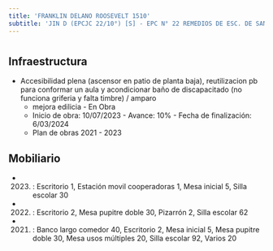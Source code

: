 ```yaml
---
title: 'FRANKLIN DELANO ROOSEVELT 1510'
subtitle: 'JIN D (EPCJC 22/10°) [S] - EPC N° 22 REMEDIOS DE ESC. DE SAN MARTIN'
---
```


#
## Infraestructura

* Accesibilidad plena (ascensor en patio de planta baja), reutilizacion pb para conformar un aula y acondicionar baño de discapacitado (no funciona griferia y falta timbre) / amparo 
    + mejora edilicia - En Obra 
    + Inicio de obra: 10/07/2023 - Avance: 10% - Fecha de finalización: 6/03/2024 
    + Plan de obras 2021 - 2023 






## Mobiliario

*  (2023) : Escritorio 1, Estación movil cooperadoras 1, Mesa inicial 5, Silla escolar 30 

*  (2022) : Escritorio 2, Mesa pupitre doble 30, Pizarrón 2, Silla escolar 62 

*  (2021) : Banco largo comedor 40, Escritorio 2, Mesa inicial 5, Mesa pupitre doble 30, Mesa usos múltiples 20, Silla escolar 92, Varios 20 



